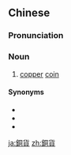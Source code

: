 {{also|铜货}}
==Chinese==
{{zh-forms|s=铜货}}

===Pronunciation===
{{zh-pron
|mn=tâng-hè
|cat=n
}}

===Noun===
{{zh-noun}}

# {{lb|zh|Min Nan}} [[copper]] [[coin]]

====Synonyms====
* {{zh-l|銅錢}}
* {{zh-l|銅箍}}
* {{zh-l|銅鐳}}

[[ja:銅貨]]
[[zh:銅貨]]